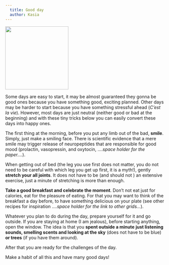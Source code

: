 ```yaml
---
  title: Good day
  author: Kasia
---
```


![](images/good_day.jpeg){width="200"}

Some days are easy to start, it may be almost guaranteed they gonna be good ones because you have something good, exciting planned. Other days may be harder to start because you have something stressful ahead (*C'est la vie*). However, most days are just neutral (neither good or bad at the beginning) and with these tiny tricks below you can easily convert these days into happy ones.

The first thing at the morning, before you put any limb out of the bad, **smile**. Simply, just make a smiling face. There is scientific evidence that a mere smile may trigger release of neuropeptides that are responsible for good mood (prolactin, vasopressin, and oxytocin, ....*space holder for the paper....*).

When getting out of bed (the leg you use first does not matter, you do not need to be careful with which leg you get up first, it is a myth!), gently **stretch your all joints**. It does not have to be (and should not ) an extensive exercise, just a minute of stretching is more than enough.

**Take a good breakfast and celebrate the moment**. Don't not eat just for calories, eat for the pleasure of eating. For that you may want to think of the breakfast a day before, to have something delicious on your plate (see other recipes for inspiration ....*space holder for the link to other grids...*).

Whatever you plan to do during the day, prepare yourself for it and go outside. If you are staying at home (I am jealous), before starting anything, open the window. The idea is that you **spent outside a minute** **just listening sounds, smelling scents and looking at the sky** (does not have to be blue) **or trees** (if you have them around).

After that you are ready for the challenges of the day.

Make a habit of all this and have many good days!
